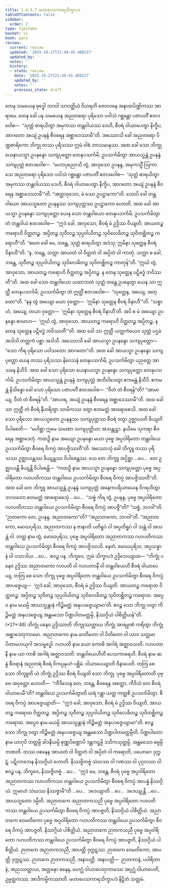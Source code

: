 ```yaml
---
title: 1.4.3.7 မဟာပေသကာရသိက္ခာပဒ
tableOfContents: false
sidebar:
  order: 7
type: tipitaka
basket: vi
book: para
review:
  current: review
  updated: '2025-10-27T21:49:45.408227'
  updated_by: ''
  notes: ''
  history:
  - state: review
    date: '2025-10-27T21:49:45.408227'
    updated_by: ''
    notes: ''
    previous_state: draft
---
```



<ReviewStatus review={frontmatter.review} showDetails={true} />

<HypothesisAnnotation frontmatter={frontmatter} />

<DynamicBreadcrumb />

<Division number="641" book="para" e="ch" v="1" p="370">

<Paragraph number="2362" book="para">
တေန သမယေန ဗုဒ္ဓေါ ဘဂဝါ သာဝတ္ထိယံ ဝိဟရတိ ဇေတဝနေ အနာထပိဏ္ဍိကဿ အာရာမေ. တေန ခေါ ပန သမယေန အညတရော ပုရိသော ပဝါသံ ဂစ္ဆန္တော ပဇာပတိံ ဧတဒဝေါစ—  “သုတ္တံ ဓာရယိတွာ အမုကဿ တန္တဝါယဿ ဒေဟိ, စီဝရံ ဝါယာပေတွာ နိက္ခိပ, အာဂတော အယျံ ဥပနန္ဒံ စီဝရေန အစ္ဆာဒေဿာမီ”တိ. အဿောသိ ခေါ အညတရော ပိဏ္ဍစာရိကော ဘိက္ခု တဿ ပုရိသဿ ဣမံ ဝါစံ ဘာသမာနဿ. အထ ခေါ သော ဘိက္ခု ယေနာယသ္မာ ဥပနန္ဒော သကျပုတ္တော တေနုပသင်္ကမိ; ဥပသင်္ကမိတွာ အာယသ္မန္တံ ဥပနန္ဒံ သကျပုတ္တံ ဧတဒဝေါစ—  “မဟာပုညောသိ တွံ, အာဝုသော ဥပနန္ဒ, အမုကသ္မိံ ဩကာသေ အညတရော ပုရိသော ပဝါသံ ဂစ္ဆန္တော ပဇာပတိံ ဧတဒဝေါစ—  ‘သုတ္တံ ဓာရယိတွာ အမုကဿ တန္တဝါယဿ ဒေဟိ, စီဝရံ ဝါယာပေတွာ နိက္ခိပ, အာဂတော အယျံ ဥပနန္ဒံ စီဝရေန အစ္ဆာဒေဿာမီ’”တိ. “အတ္ထာဝုသော, မံ သော ဥပဋ္ဌာကော”တိ. သောပိ ခေါ တန္တဝါယော အာယသ္မတော ဥပနန္ဒဿ သကျပုတ္တဿ ဥပဋ္ဌာကော ဟောတိ.
</Paragraph>

<Paragraph number="2363" book="para">
အထ ခေါ အာယသ္မာ ဥပနန္ဒော သကျပုတ္တော ယေန သော တန္တဝါယော တေနုပသင်္ကမိ; ဥပသင်္ကမိတွာ တံ တန္တဝါယံ ဧတဒဝေါစ—  “ဣဒံ ခေါ, အာဝုသော, စီဝရံ မံ ဥဒ္ဒိဿ ဝိယျတိ; အာယတဉ္စ ကရောဟိ ဝိတ္ထတဉ္စ. အပ္ပိတဉ္စ သုဝီတဉ္စ သုပ္ပဝါယိတဉ္စ သုဝိလေခိတဉ္စ သုဝိတစ္ဆိတဉ္စ ကရောဟီ”တိ. “ဧတေ ခေါ မေ, ဘန္တေ, သုတ္တံ ဓာရယိတွာ အဒံသု; ဣမိနာ သုတ္တေန စီဝရံ ဝိနာဟီ”တိ. “န, ဘန္တေ, သက္ကာ အာယတံ ဝါ ဝိတ္ထတံ ဝါ အပ္ပိတံ ဝါ ကာတုံ. သက္ကာ စ ခေါ, ဘန္တေ, သုဝီတဉ္စ သုပ္ပဝါယိတဉ္စ သုဝိလေခိတဉ္စ သုဝိတစ္ဆိတဉ္စ ကာတုန်”တိ. “ဣင်္ဃ တွံ, အာဝုသော, အာယတဉ္စ ကရောဟိ ဝိတ္ထတဉ္စ အပ္ပိတဉ္စ. န တေန သုတ္တေန ပဋိဗဒ္ဓံ ဘဝိဿတီ”တိ.
</Paragraph>

<Paragraph number="2364" book="para">
အထ ခေါ သော တန္တဝါယော ယထာဘတံ သုတ္တံ တန္တေ ဥပနေတွာ ယေန သာ ဣတ္ထီ တေနုပသင်္ကမိ; ဥပသင်္ကမိတွာ တံ ဣတ္ထိံ ဧတဒဝေါစ—  “သုတ္တေန, အယျေ, အတ္ထော”တိ. “နနု တွံ အယျော မယာ ဝုတ္တော—  ‘ဣမိနာ သုတ္တေန စီဝရံ ဝိနာဟီ’”တိ. “သစ္စာဟံ, အယျေ, တယာ ဝုတ္တော—  ‘ဣမိနာ သုတ္တေန စီဝရံ ဝိနာဟီ’တိ. အပိ စ မံ အယျော ဥပနန္ဒော ဧဝမာဟ—  ‘ဣင်္ဃ တွံ, အာဝုသော, အာယတဉ္စ ကရောဟိ ဝိတ္ထတဉ္စ အပ္ပိတဉ္စ, န တေန သုတ္တေန ပဋိဗဒ္ဓံ ဘဝိဿတီ’”တိ. အထ ခေါ သာ ဣတ္ထီ ယတ္တကံယေဝ သုတ္တံ ပဌမံ အဒါသိ တတ္တကံ ပစ္ဆာ အဒါသိ. အဿောသိ ခေါ အာယသ္မာ ဥပနန္ဒော သကျပုတ္တော—  “သော ကိရ ပုရိသော ပဝါသတော အာဂတော”တိ. အထ ခေါ အာယသ္မာ ဥပနန္ဒော သကျပုတ္တော ယေန တဿ ပုရိသဿ နိဝေသနံ တေနုပသင်္ကမိ; ဥပသင်္ကမိတွာ ပညတ္တေ အာသနေ နိသီဒိ. အထ ခေါ သော ပုရိသော ယေနာယသ္မာ ဥပနန္ဒော သကျပုတ္တော တေနုပသင်္ကမိ; ဥပသင်္ကမိတွာ အာယသ္မန္တံ ဥပနန္ဒံ သကျပုတ္တံ အဘိဝါဒေတွာ ဧကမန္တံ နိသီဒိ. ဧကမန္တံ နိသိန္နော ခေါ သော ပုရိသော ပဇာပတိံ ဧတဒဝေါစ—  “ဝီတံ တံ စီဝရန်”တိ? “အာမာယျ, ဝီတံ တံ စီဝရန်”တိ. “အာဟရ, အယျံ ဥပနန္ဒံ စီဝရေန အစ္ဆာဒေဿာမီ”တိ. အထ ခေါ သာ ဣတ္ထီ တံ စီဝရံ နီဟရိတွာ သာမိကဿ ဒတွာ ဧတမတ္ထံ အာရောစေသိ. အထ ခေါ သော ပုရိသော အာယသ္မတော ဥပနန္ဒဿ သကျပုတ္တဿ စီဝရံ ဒတွာ ဥဇ္ဈာယတိ ခိယျတိ ဝိပါစေတိ—  “မဟိစ္ဆာ ဣမေ သမဏာ သကျပုတ္တိယာ အသန္တုဋ္ဌာ. နယိမေ သုကရာ စီဝရေန အစ္ဆာဒေတုံ. ကထဉှိ နာမ အယျော ဥပနန္ဒော မယာ ပုဗ္ဗေ အပ္ပဝါရိတော တန္တဝါယေ ဥပသင်္ကမိတွာ စီဝရေ ဝိကပ္ပံ အာပဇ္ဇိဿတီ”တိ.
</Paragraph>

<Paragraph number="2365" book="para">
အဿောသုံ ခေါ ဘိက္ခူ တဿ ပုရိသဿ ဥဇ္ဈာယန္တဿ ခိယျန္တဿ ဝိပါစေန္တဿ. ယေ တေ ဘိက္ခူ အပ္ပိစ္ဆာ …ပေ…  တေ ဥဇ္ဈာယန္တိ ခိယျန္တိ ဝိပါစေန္တိ—  “ကထဉှိ နာမ အာယသ္မာ ဥပနန္ဒော သကျပုတ္တော ပုဗ္ဗေ အပ္ပဝါရိတော ဂဟပတိကဿ တန္တဝါယေ ဥပသင်္ကမိတွာ စီဝရေ ဝိကပ္ပံ အာပဇ္ဇိဿတီ”တိ.
</Paragraph>

<Paragraph number="2366" book="para">
အထ ခေါ တေ ဘိက္ခူ အာယသ္မန္တံ ဥပနန္ဒံ သကျပုတ္တံ အနေကပရိယာယေန ဝိဂရဟိတွာ ဘဂဝတော ဧတမတ္ထံ အာရောစေသုံ …ပေ…  “သစ္စံ ကိရ တွံ, ဥပနန္ဒ, ပုဗ္ဗေ အပ္ပဝါရိတော ဂဟပတိကဿ တန္တဝါယေ ဥပသင်္ကမိတွာ စီဝရေ ဝိကပ္ပံ အာပဇ္ဇီ”တိ? “သစ္စံ, ဘဂဝါ”တိ. “ဉာတကော တေ, ဥပနန္ဒ, အညာတကော”တိ? “အညာတကော, ဘဂဝါ”တိ. “အညာတကော, မောဃပုရိသ, အညာတကဿ န ဇာနာတိ ပတိရူပံ ဝါ အပ္ပတိရူပံ ဝါ သန္တံ ဝါ အသန္တံ ဝါ. တတ္ထ နာမ တွံ, မောဃပုရိသ, ပုဗ္ဗေ အပ္ပဝါရိတော အညာတကဿ ဂဟပတိကဿ တန္တဝါယေ ဥပသင်္ကမိတွာ စီဝရေ ဝိကပ္ပံ အာပဇ္ဇိဿသိ. နေတံ, မောဃပုရိသ, အပ္ပသန္နာနံ ဝါ ပသာဒါယ …ပေ…  ဧဝဉ္စ ပန, ဘိက္ခဝေ, ဣမံ သိက္ခာပဒံ ဥဒ္ဒိသေယျာထ—
</Paragraph>

</Division>
<Division number="642" book="para" e="ch" v="1" p="372">

<Paragraph number="2367" book="para">
<Emphasis>“ဘိက္ခုံ ပနေဝ ဥဒ္ဒိဿ အညာတကော ဂဟပတိ ဝါ ဂဟပတာနီ ဝါ တန္တဝါယေဟိ စီဝရံ ဝါယာပေယျ, တတြ စေ သော ဘိက္ခု ပုဗ္ဗေ အပ္ပဝါရိတော တန္တဝါယေ ဥပသင်္ကမိတွာ စီဝရေ ဝိကပ္ပံ အာပဇ္ဇေယျ—  ‘ဣဒံ ခေါ, အာဝုသော, စီဝရံ မံ ဥဒ္ဒိဿ ဝိယျတိ. အာယတဉ္စ ကရောထ ဝိတ္ထတဉ္စ. အပ္ပိတဉ္စ သုဝီတဉ္စ သုပ္ပဝါယိတဉ္စ သုဝိလေခိတဉ္စ သုဝိတစ္ဆိတဉ္စ ကရောထ. အပ္ပေဝ နာမ မယမ္ပိ အာယသ္မန္တာနံ ကိဉ္စိမတ္တံ အနုပဒဇ္ဇေယျာမာ’တိ. ဧဝဉ္စ သော ဘိက္ခု ဝတွာ ကိဉ္စိမတ္တံ အနုပဒဇ္ဇေယျ အန္တမသော ပိဏ္ဍပါတမတ္တမ္ပိ, နိဿဂ္ဂိယံ ပါစိတ္တိယန်”</Emphasis>တိ. (*27*:<Emphasis>46</Emphasis>)
</Paragraph>

</Division>
<Division number="643" book="para" e="ch" v="1" p="372">

<Paragraph number="2368" book="para">
<Emphasis>ဘိက္ခုံ ပနေဝ ဥဒ္ဒိဿာ</Emphasis>တိ ဘိက္ခုဿတ္ထာယ ဘိက္ခုံ အာရမ္မဏံ ကရိတွာ ဘိက္ခုံ အစ္ဆာဒေတုကာမော.
</Paragraph>

<Paragraph number="2369" book="para">
<Emphasis>အညာတကော</Emphasis> နာမ မာတိတော ဝါ ပိတိတော ဝါ ယာဝ သတ္တမာ ပိတာမဟယုဂါ အသမ္ဗဒ္ဓေါ.
</Paragraph>

<Paragraph number="2370" book="para">
<Emphasis>ဂဟပတိ</Emphasis> နာမ ယော ကောစိ အဂါရံ အဇ္ဈာဝသတိ.
</Paragraph>

<Paragraph number="2371" book="para">
<Emphasis>ဂဟပတာနီ</Emphasis> နာမ ယာ ကာစိ အဂါရံ အဇ္ဈာဝသတိ.
</Paragraph>

<Paragraph number="2372" book="para">
<Emphasis>တန္တဝါယေဟီ</Emphasis>တိ ပေသကာရေဟိ.
</Paragraph>

<Paragraph number="2373" book="para">
<Emphasis>စီဝရံ</Emphasis> နာမ ဆန္နံ စီဝရာနံ အညတရံ စီဝရံ ဝိကပ္ပနုပဂံ ပစ္ဆိမံ.
</Paragraph>

<Paragraph number="2374" book="para">
<Emphasis>ဝါယာပေယျာ</Emphasis>တိ ဝိနာပေတိ.
</Paragraph>

<Paragraph number="2375" book="para">
<Emphasis>တတြ စေ သော ဘိက္ခူ</Emphasis>တိ ယံ ဘိက္ခုံ ဥဒ္ဒိဿ စီဝရံ ဝိယျတိ သော ဘိက္ခု.
</Paragraph>

<Paragraph number="2376" book="para">
<Emphasis>ပုဗ္ဗေ အပ္ပဝါရိတော</Emphasis>တိ ပုဗ္ဗေ အဝုတ္တော ဟောတိ—  “ကီဒိသေန တေ, ဘန္တေ, စီဝရေန အတ္ထော, ကီဒိသံ တေ စီဝရံ ဝါယာပေမီ”တိ?
</Paragraph>

<Paragraph number="2377" book="para">
<Emphasis>တန္တဝါယေ ဥပသင်္ကမိတွာ</Emphasis>တိ ဃရံ ဂန္တွာ ယတ္ထ ကတ္ထစိ ဥပသင်္ကမိတွာ.
</Paragraph>

<Paragraph number="2378" book="para">
<Emphasis>စီဝရေ ဝိကပ္ပံ အာပဇ္ဇေယျာ</Emphasis>တိ—  “ဣဒံ ခေါ, အာဝုသော, စီဝရံ မံ ဥဒ္ဒိဿ ဝိယျတိ, အာယတဉ္စ ကရောထ ဝိတ္ထတဉ္စ. အပ္ပိတဉ္စ သုဝီတဉ္စ သုပ္ပဝါယိတဉ္စ သုဝိလေခိတဉ္စ သုဝိတစ္ဆိတဉ္စ ကရောထ. အပ္ပေဝ နာမ မယမ္ပိ အာယသ္မန္တာနံ ကိဉ္စိမတ္တံ အနုပဒဇ္ဇေယျာမာ”တိ.
</Paragraph>

<Paragraph number="2379" book="para">
<Emphasis>ဧဝဉ္စ သော ဘိက္ခု ဝတွာ ကိဉ္စိမတ္တံ အနုပဒဇ္ဇေယျ အန္တမသော ပိဏ္ဍပါတမတ္တမ္ပီ</Emphasis>တိ. <Emphasis>ပိဏ္ဍပါတော</Emphasis> နာမ ယာဂုပိ ဘတ္တမ္ပိ ခါဒနီယမ္ပိ စုဏ္ဏပိဏ္ဍောပိ ဒန္တကဋ္ဌမ္ပိ ဒသိကသုတ္တမ္ပိ, အန္တမသော ဓမ္မမ္ပိ ဘဏတိ.
</Paragraph>

<Paragraph number="2380" book="para">
တဿ ဝစနေန အာယတံ ဝါ ဝိတ္ထတံ ဝါ အပ္ပိတံ ဝါ ကရောတိ, ပယောဂေ ဒုက္ကဋံ. ပဋိလာဘေန နိဿဂ္ဂိယံ ဟောတိ. နိဿဇ္ဇိတဗ္ဗံ သံဃဿ ဝါ ဂဏဿ ဝါ ပုဂ္ဂလဿ ဝါ. ဧဝဉ္စ ပန, ဘိက္ခဝေ, နိဿဇ္ဇိတဗ္ဗံ …ပေ…  “ဣဒံ မေ, ဘန္တေ, စီဝရံ ပုဗ္ဗေ အပ္ပဝါရိတော အညာတကဿ ဂဟပတိကဿ တန္တဝါယေ ဥပသင်္ကမိတွာ စီဝရေ ဝိကပ္ပံ အာပန္နံ နိဿဂ္ဂိယံ. ဣမာဟံ သံဃဿ နိဿဇ္ဇာမီ”တိ …ပေ…  ဒဒေယျာတိ …ပေ…  ဒဒေယျုန္တိ …ပေ…  အာယသ္မတော ဒမ္မီတိ.
</Paragraph>

</Division>
<Division number="644" book="para" e="ch" v="1" p="373">

<Paragraph number="2381" book="para">
အညာတကေ အညာတကသညီ ပုဗ္ဗေ အပ္ပဝါရိတော ဂဟပတိကဿ တန္တဝါယေ ဥပသင်္ကမိတွာ စီဝရေ ဝိကပ္ပံ အာပဇ္ဇတိ, နိဿဂ္ဂိယံ ပါစိတ္တိယံ. အညာတကေ ဝေမတိကော ပုဗ္ဗေ အပ္ပဝါရိတော ဂဟပတိကဿ တန္တဝါယေ ဥပသင်္ကမိတွာ စီဝရေ ဝိကပ္ပံ အာပဇ္ဇတိ, နိဿဂ္ဂိယံ ပါစိတ္တိယံ. အညာတကေ ဉာတကသညီ ပုဗ္ဗေ အပ္ပဝါရိတော ဂဟပတိကဿ တန္တဝါယေ ဥပသင်္ကမိတွာ စီဝရေ ဝိကပ္ပံ အာပဇ္ဇတိ, နိဿဂ္ဂိယံ ပါစိတ္တိယံ.
</Paragraph>

<Paragraph number="2382" book="para">
ဉာတကေ အဉာတကသညီ, အာပတ္တိ ဒုက္ကဋဿ. ဉာတကေ ဝေမတိကော, အာပတ္တိ ဒုက္ကဋဿ. ဉာတကေ ဉာတကသညီ, အနာပတ္တိ.
</Paragraph>

</Division>
<Division number="645" book="para" e="ch" v="1" p="374">

<Paragraph number="2383" book="para">
အနာပတ္တိ—  ဉာတကာနံ, ပဝါရိတာနံ, အညဿတ္ထာယ, အတ္တနော ဓနေန, မဟဂ္ဃံ ဝါယာပေတုကာမဿ အပ္ပဂ္ဃံ ဝါယာပေတိ, ဥမ္မတ္တကဿ, အာဒိကမ္မိကဿာတိ.

</Paragraph>
</Division>

<Paragraph number="2384" type="center" book="para">
မဟာပေသကာရသိက္ခာပဒံ နိဋ္ဌိတံ သတ္တမံ.
</Paragraph>